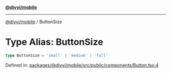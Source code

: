 [**@divvi/mobile**](../README.md)

---

[@divvi/mobile](../README.md) / ButtonSize

# Type Alias: ButtonSize

```ts
type ButtonSize = 'small' | 'medium' | 'full'
```

Defined in: [packages/@divvi/mobile/src/public/components/Button.tsx:4](https://github.com/divvi-xyz/divvi-mobile/blob/main/packages/@divvi/mobile/src/public/components/Button.tsx#L4)
